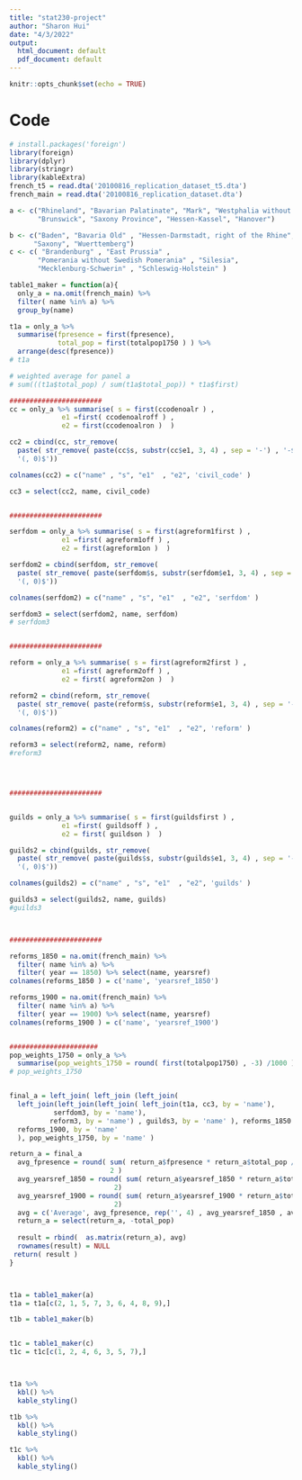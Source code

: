 ```yaml
---
title: "stat230-project"
author: "Sharon Hui"
date: "4/3/2022"
output:
  html_document: default
  pdf_document: default
---
```


```r
knitr::opts_chunk$set(echo = TRUE)
```

# Code

```r
# install.packages('foreign')
library(foreign)
library(dplyr)
library(stringr)
library(kableExtra)
french_t5 = read.dta('20100816_replication_dataset_t5.dta')
french_main = read.dta('20100816_replication_dataset.dta')

a <- c("Rhineland", "Bavarian Palatinate", "Mark", "Westphalia without Mark",
       "Brunswick", "Saxony Province", "Hessen-Kassel", "Hanover")

b <- c("Baden", "Bavaria Old" , "Hessen-Darmstadt, right of the Rhine", 
      "Saxony", "Wuerttemberg")
c <- c( "Brandenburg" , "East Prussia" , 
       "Pomerania without Swedish Pomerania" , "Silesia",  
       "Mecklenburg-Schwerin" , "Schleswig-Holstein" )

```




```r


table1_maker = function(a){
  only_a = na.omit(french_main) %>% 
  filter( name %in% a) %>%
  group_by(name)

t1a = only_a %>% 
  summarise(fpresence = first(fpresence),
            total_pop = first(totalpop1750 ) ) %>% 
  arrange(desc(fpresence))
# t1a

# weighted average for panel a
# sum(((t1a$total_pop) / sum(t1a$total_pop)) * t1a$first)

#######################
cc = only_a %>% summarise( s = first(ccodenoalr ) , 
             e1 =first( ccodenoalroff ) ,
             e2 = first(ccodenoalron )  )

cc2 = cbind(cc, str_remove( 
  paste( str_remove( paste(cc$s, substr(cc$e1, 3, 4) , sep = '-') , '-$') , cc$e2, sep = ', ') , 
  '(, 0)$'))

colnames(cc2) = c("name" , "s", "e1"  , "e2", 'civil_code' )

cc3 = select(cc2, name, civil_code)


#######################

serfdom = only_a %>% summarise( s = first(agreform1first ) , 
             e1 =first( agreform1off ) ,
             e2 = first(agreform1on )  )

serfdom2 = cbind(serfdom, str_remove( 
  paste( str_remove( paste(serfdom$s, substr(serfdom$e1, 3, 4) , sep = '-') , '-$') , serfdom$e2, sep = ', ') , 
  '(, 0)$'))

colnames(serfdom2) = c("name" , "s", "e1"  , "e2", 'serfdom' )

serfdom3 = select(serfdom2, name, serfdom)
# serfdom3


#######################

reform = only_a %>% summarise( s = first(agreform2first ) , 
             e1 =first( agreform2off ) ,
             e2 = first( agreform2on )  )

reform2 = cbind(reform, str_remove( 
  paste( str_remove( paste(reform$s, substr(reform$e1, 3, 4) , sep = '-') , '-$') , reform$e2, sep = ', ') , 
  '(, 0)$'))

colnames(reform2) = c("name" , "s", "e1"  , "e2", 'reform' )

reform3 = select(reform2, name, reform)
#reform3




#######################


guilds = only_a %>% summarise( s = first(guildsfirst ) , 
             e1 =first( guildsoff ) ,
             e2 = first( guildson )  )

guilds2 = cbind(guilds, str_remove( 
  paste( str_remove( paste(guilds$s, substr(guilds$e1, 3, 4) , sep = '-') , '-$') , guilds$e2, sep = ', ') , 
  '(, 0)$'))

colnames(guilds2) = c("name" , "s", "e1"  , "e2", 'guilds' )

guilds3 = select(guilds2, name, guilds)
#guilds3



#######################

reforms_1850 = na.omit(french_main) %>% 
  filter( name %in% a) %>% 
  filter( year == 1850) %>% select(name, yearsref)
colnames(reforms_1850 ) = c('name', 'yearsref_1850')

reforms_1900 = na.omit(french_main) %>% 
  filter( name %in% a) %>% 
  filter( year == 1900) %>% select(name, yearsref)
colnames(reforms_1900 ) = c('name', 'yearsref_1900')


######################
pop_weights_1750 = only_a %>% 
  summarise(pop_weights_1750 = round( first(totalpop1750) , -3) /1000 )
# pop_weights_1750


final_a = left_join( left_join (left_join(
  left_join(left_join(left_join( left_join(t1a, cc3, by = 'name'), 
           serfdom3, by = 'name'),
          reform3, by = 'name') , guilds3, by = 'name' ), reforms_1850 ,by = 'name' ),
  reforms_1900, by = 'name'
  ), pop_weights_1750, by = 'name' )

return_a = final_a
  avg_fpresence = round( sum( return_a$fpresence * return_a$total_pop / sum(return_a$total_pop ) ),
                         2 )
  avg_yearsref_1850 = round( sum( return_a$yearsref_1850 * return_a$total_pop / sum(return_a$total_pop ) ),
                          2)
  avg_yearsref_1900 = round( sum( return_a$yearsref_1900 * return_a$total_pop / sum(return_a$total_pop ) ),
                          2)
  avg = c('Average', avg_fpresence, rep('', 4) , avg_yearsref_1850 , avg_yearsref_1900, '' ) 
  return_a = select(return_a, -total_pop) 
  
  result = rbind(  as.matrix(return_a), avg)
  rownames(result) = NULL
 return( result )
}



t1a = table1_maker(a) 
t1a = t1a[c(2, 1, 5, 7, 3, 6, 4, 8, 9),]

t1b = table1_maker(b) 


t1c = table1_maker(c)
t1c = t1c[c(1, 2, 4, 6, 3, 5, 7),]



t1a %>%
  kbl() %>%
  kable_styling()

t1b %>%
  kbl() %>%
  kable_styling()

t1c %>%
  kbl() %>%
  kable_styling()

```

